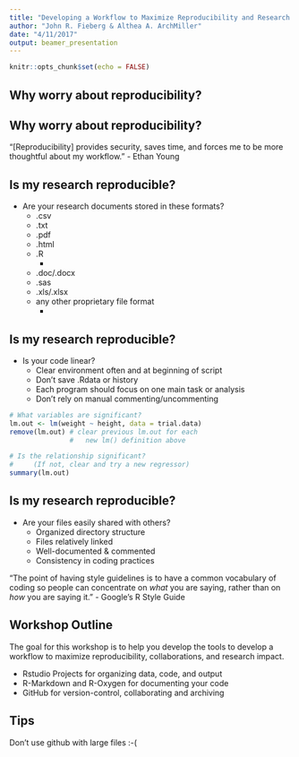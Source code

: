 ```yaml
---
title: "Developing a Workflow to Maximize Reproducibility and Research Impact: Managing Data, Computer Code, and Projects for Success"
author: "John R. Fieberg & Althea A. ArchMiller"
date: "4/11/2017"
output: beamer_presentation
---
```


```r
knitr::opts_chunk$set(echo = FALSE)
```

## Why worry about reproducibility?

\begin{columns}
\begin{column}{0.48\textwidth}
\textbf{Working towards future reproducibility makes my code easier}\\ for my collaborators (and me) to read, run, and debug\\ \textbf{today},\\ and that’s why I think reproducibility is a \\ \textbf{win-win for all researchers}.”

-Althea
\end{column}
\begin{column}{0.48\textwidth}
\includegraphics[width=2in]{images/phd101212s.png}
\end{column}
\end{columns}


## Why worry about reproducibility?

“[Reproducibility] provides security, saves time, and forces me to be more thoughtful about my workflow.” - Ethan Young

\begin{itemize}
\item make your life easier!
\item collaborations
\item broader research impact
\item increased citations
\item transparency
\item grant and journal requirements
\end{itemize}

## Is my research reproducible?

- Are your research documents stored in these formats?
    - .csv
    - .txt
    - .pdf
    - .html
    - .R
        - \textcolor{blue}{YES!}
        
    - .doc/.docx
    - .sas
    - .xls/.xlsx
    - any other proprietary file format
        - \textcolor{red}{NO!}

## Is my research reproducible?

- Is your code linear? 
    - Clear environment often and at beginning of script
    - Don't save .Rdata or history
    - Each program should focus on one main task or analysis
    - Don't rely on manual commenting/uncommenting

```r
# What variables are significant?
lm.out <- lm(weight ~ height, data = trial.data)
remove(lm.out) # clear previous lm.out for each 
               #   new lm() definition above

# Is the relationship significant? 
#     (If not, clear and try a new regressor)
summary(lm.out)
```

        
## Is my research reproducible?

- Are your files easily shared with others?
    - Organized directory structure
    - Files relatively linked
    - Well-documented & commented
    - Consistency in coding practices

"The point of having style guidelines is to have a common vocabulary of coding so people can concentrate on *what* you are saying, rather than on *how* you are saying it." - Google's R Style Guide

## Workshop Outline

The goal for this workshop is to help you develop the tools to develop a workflow to maximize reproducibility, collaborations, and research impact.

- Rstudio Projects for organizing data, code, and output
- R-Markdown and R-Oxygen for documenting your code
- GitHub for version-control, collaborating and archiving

## Tips

Don't use github with large files :-(